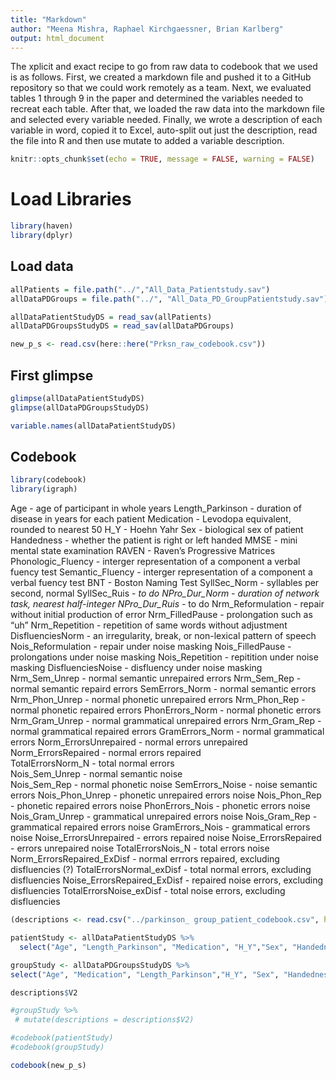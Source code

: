 ```yaml
---
title: "Markdown"
author: "Meena Mishra, Raphael Kirchgaessner, Brian Karlberg"
output: html_document
---
```


The xplicit and exact recipe to go from raw data to codebook that we used is as follows. First, we created a markdown file and pushed it to a GitHub repository so that we could work remotely as a team. Next, we evaluated tables 1 through 9 in the paper and determined the variables needed to recreat each table. After that, we loaded the raw data into the markdown file and selected every variable needed. Finally, we wrote a description of each variable in word, copied it to Excel, auto-split out just the description, read the file into R and then use mutate to added a variable description.

```r
knitr::opts_chunk$set(echo = TRUE, message = FALSE, warning = FALSE)
```

# Load Libraries
```r
library(haven)
library(dplyr)
```
 


## Load data
```r

allPatients = file.path("../","All_Data_Patientstudy.sav")
allDataPDGroups = file.path("../", "All_Data_PD_GroupPatientstudy.sav")

allDataPatientStudyDS = read_sav(allPatients)
allDataPDGroupsStudyDS = read_sav(allDataPDGroups)

new_p_s <- read.csv(here::here("Prksn_raw_codebook.csv"))

```


## First glimpse
```r
glimpse(allDataPatientStudyDS)
glimpse(allDataPDGroupsStudyDS)
```
```r
variable.names(allDataPatientStudyDS)
```

## Codebook

```r
library(codebook)
library(igraph)

```
Age - age of participant in whole years
Length_Parkinson - duration of disease in years for each patient
Medication - Levodopa equivalent, rounded to nearest 50
H_Y - Hoehn Yahr
Sex - biological sex of patient
Handedness - whether the patient is right or left handed
MMSE - mini mental state examination
RAVEN - Raven's Progressive Matrices
Phonologic_Fluency - interger representation of a component a verbal fuency test
Semantic_Fluency - interger representation of a component a verbal fuency test
BNT - Boston Naming Test
SyllSec_Norm - syllables per second, normal
SyllSec_Ruis - *to do
NPro_Dur_Norm - duration of network task, nearest half-integer
NPro_Dur_Ruis - *to do
Nrm_Reformulation - repair without initial production of error
Nrm_FilledPause - prolongation such as "uh"
Nrm_Repetition - repetition of same words without adjustment
DisfluenciesNorm - an irregularity, break, or non-lexical pattern of speech\
Nois_Reformulation - repair under noise masking
Nois_FilledPause - prolongations under noise masking
Nois_Repetition - repitition under noise masking
DisfluenciesNoise - disfluency under noise masking
Nrm_Sem_Unrep - normal semantic unrepaired errors
Nrm_Sem_Rep - normal semantic repaird errors
SemErrors_Norm - normal semantic errors
Nrm_Phon_Unrep - normal phonetic unrepaired errors
Nrm_Phon_Rep - normal phonetic repaired errors
PhonErrors_Norm - normal phonetic errors
Nrm_Gram_Unrep - normal grammatical unrepaired errors
Nrm_Gram_Rep - normal grammatical repaired errors
GramErrors_Norm - normal grammatical errors
Norm_ErrorsUnrepaired - normal errors unrepaired
Norm_ErrorsRepaired - normal errors repaired  
TotalErrorsNorm_N - total normal errors  
Nois_Sem_Unrep - normal semantic noise  
Nois_Sem_Rep - normal phonetic noise
SemErrors_Noise - noise semantic errors
Nois_Phon_Unrep - phonetic unrepaired errors noise
Nois_Phon_Rep - phonetic repaired errors noise
PhonErrors_Nois - phonetic errors noise
Nois_Gram_Unrep - grammatical unrepaired errors noise
Nois_Gram_Rep - grammatical repaired errors noise
GramErrors_Nois - grammatical errors noise
Noise_ErrorsUnrepaired - errors repaired noise
Noise_ErrorsRepaired - errors unrepaired noise
TotalErrorsNois_N - total errors noise
Norm_ErrorsRepaired_ExDisf - normal errrors repaired, excluding disfluencies (?)
TotalErrorsNormal_exDisf - total normal errors, excluding disfluencies
Noise_ErrorsRepaired_ExDisf - repaired noise errors, excluding disfluencies
TotalErrorsNoise_exDisf - total noise errors, excluding disfluencies

```r
(descriptions <- read.csv("../parkinson_ group_patient_codebook.csv", header = FALSE))
```


```r

patientStudy <- allDataPatientStudyDS %>%
  select("Age", "Length_Parkinson", "Medication", "H_Y","Sex", "Handedness", "MMSE","RAVEN", "Phonologic_Fluency", "Semantic_Fluency", "BNT", "SyllSec_Norm", "SyllSec_Ruis", "NPro_Dur_Norm", "NPro_Dur_Ruis", "Nrm_Reformulation", "Nrm_FilledPause", "Nrm_Repetition", "DisfluenciesNorm", "Nois_Reformulation", "Nois_FilledPause", "Nois_Repetition", "DisfluenciesNoise", "Nrm_Sem_Unrep", "Nrm_Sem_Rep", "SemErrors_Norm", "Nrm_Phon_Unrep", "Nrm_Phon_Rep", "PhonErrors_Norm", "Nrm_Gram_Unrep", "Nrm_Gram_Rep", "GramErrors_Norm", "Norm_ErrorsUnrepaired", "Norm_ErrorsRepaired", "TotalErrorsNorm_N", "Nois_Sem_Unrep", "Nois_Sem_Rep", "SemErrors_Noise", "Nois_Phon_Unrep", "Nois_Phon_Rep", "PhonErrors_Nois", "Nois_Gram_Unrep", "Nois_Gram_Rep", "GramErrors_Nois", "Noise_ErrorsUnrepaired", "Noise_ErrorsRepaired", "TotalErrorsNois_N", "Norm_ErrorsRepaired_ExDisf", "TotalErrorsNormal_exDisf", "Noise_ErrorsRepaired_ExDisf", "TotalErrorsNoise_exDisf")

```

```r
groupStudy <- allDataPDGroupsStudyDS %>%
select("Age", "Medication", "Length_Parkinson","H_Y", "Sex", "Handedness", "MMSE", "RAVEN", "Phonologic_Fluency", "BNT", "SyllSec_Norm", "SyllSec_Ruis", "NPro_Dur_Norm", "NPro_Dur_Ruis", "Nrm_Reformulation", "Nrm_FilledPause", "Nrm_Repetition", "DisfluenciesNorm", "Nois_Reformulation", "Nois_FilledPause", "Nois_Repetition", "DisfluenciesNoise", "Nrm_Sem_Unrep", "Nrm_Sem_Rep", "SemErrors_Norm", "Nrm_Phon_Unrep", "Nrm_Phon_Rep", "PhonErrors_Norm", "Nrm_Gram_Unrep", "Nrm_Gram_Rep", "GramErrors_Norm", "Norm_ErrorsUnrepaired", "Norm_ErrorsRepaired", "TotalErrorsNorm_N", "Nois_Sem_Unrep", "Nois_Sem_Rep", "SemErrors_Noise", "Nois_Phon_Unrep", "Nois_Phon_Rep", "PhonErrors_Nois", "Nois_Gram_Unrep", "Nois_Gram_Rep", "GramErrors_Nois", "Noise_ErrorsUnrepaired", "Noise_ErrorsRepaired", "TotalErrorsNois_N", "Norm_ErrorsRepaired_ExDisf", "TotalErrorsNormal_exDisf", "Noise_ErrorsRepaired_ExDisf", "TotalErrorsNoise_exDisf")

```


```r
descriptions$V2
```

```r
#groupStudy %>%
 # mutate(descriptions = descriptions$V2)
```


```r
#codebook(patientStudy)
#codebook(groupStudy)
```

```r
codebook(new_p_s)
```

